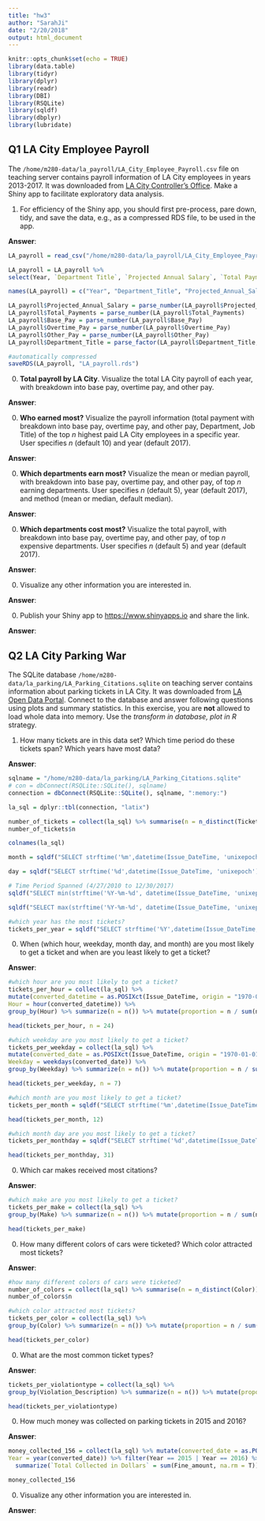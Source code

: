 ```yaml
---
title: "hw3"
author: "SarahJi"
date: "2/20/2018"
output: html_document
---
```


```r
knitr::opts_chunk$set(echo = TRUE)
library(data.table)
library(tidyr)
library(dplyr)
library(readr)
library(DBI)
library(RSQLite)
library(sqldf)
library(dbplyr)
library(lubridate)
```

## Q1 LA City Employee Payroll

The `/home/m280-data/la_payroll/LA_City_Employee_Payroll.csv` file on teaching server contains payroll information of LA City employees in years 2013-2017. It was downloaded from [LA City Controller's Office](https://controllerdata.lacity.org/Payroll/City-Employee-Payroll/pazn-qyym). Make a Shiny app to facilitate exploratory data analysis. 

1. For efficiency of the Shiny app, you should first pre-process, pare down, tidy, and save the data, e.g., as a compressed RDS file, to be used in the app.

**Answer**:
```r
LA_payroll = read_csv("/home/m280-data/la_payroll/LA_City_Employee_Payroll.csv")

LA_payroll = LA_payroll %>% 
select(Year, `Department Title`, `Projected Annual Salary`, `Total Payments`, `Base Pay`, `Overtime Pay`, `Other Pay (Payroll Explorer)`)

names(LA_payroll) = c("Year", "Department_Title", "Projected_Annual_Salary", "Total_Payments", "Base_Pay", "Overtime_Pay", "Other_Pay")

LA_payroll$Projected_Annual_Salary = parse_number(LA_payroll$Projected_Annual_Salary)
LA_payroll$Total_Payments = parse_number(LA_payroll$Total_Payments)
LA_payroll$Base_Pay = parse_number(LA_payroll$Base_Pay)
LA_payroll$Overtime_Pay = parse_number(LA_payroll$Overtime_Pay)
LA_payroll$Other_Pay = parse_number(LA_payroll$Other_Pay)
LA_payroll$Department_Title = parse_factor(LA_payroll$Department_Title, levels = unique(LA_payroll$Department_Title))

#automatically compressed
saveRDS(LA_payroll, "LA_payroll.rds")
```

0. **Total payroll by LA City**. Visualize the total LA City payroll of each year, with breakdown into base pay, overtime pay, and other pay.

**Answer**:

0. **Who earned most?** Visualize the payroll information (total payment with breakdown into base pay, overtime pay, and other pay, Department, Job Title) of the top $n$ highest paid LA City employees in a specific year. User specifies $n$ (default 10) and year (default 2017).

**Answer**:

0. **Which departments earn most?** Visualize the mean or median payroll, with breakdown into base pay, overtime pay, and other pay, of top $n$ earning departments. User specifies $n$ (default 5), year (default 2017), and method (mean or median, default median).

**Answer**:

0. **Which departments cost most?** Visualize the total payroll, with breakdown into base pay, overtime pay, and other pay, of top $n$ expensive departments. User specifies $n$ (default 5) and year (default 2017).

**Answer**:

0. Visualize any other information you are interested in.

**Answer**:

0. Publish your Shiny app to <https://www.shinyapps.io> and share the link.

**Answer**:

## Q2 LA City Parking War

The SQLite database `/home/m280-data/la_parking/LA_Parking_Citations.sqlite` on teaching server contains information about parking tickets in LA City. It was downloaded from [LA Open Data Portal](https://data.lacity.org/A-Well-Run-City/Parking-Citations/wjz9-h9np). Connect to the database and answer following questions using plots and summary statistics. In this exercise, you are **not** allowed to load whole data into memory. Use the _transform in database, plot in R_ strategy.

1. How many tickets are in this data set? Which time period do these tickets span? Which years have most data?


**Answer**:
```r
sqlname = "/home/m280-data/la_parking/LA_Parking_Citations.sqlite"
# con = dbConnect(RSQLite::SQLite(), sqlname)
connection = dbConnect(RSQLite::SQLite(), sqlname, ":memory:")

la_sql = dplyr::tbl(connection, "latix")

number_of_tickets = collect(la_sql) %>% summarise(n = n_distinct(Ticket_number))
number_of_tickets$n

colnames(la_sql)

month = sqldf("SELECT strftime('%m',datetime(Issue_DateTime, 'unixepoch')) as Month from latix", dbname = sqlname)

day = sqldf("SELECT strftime('%d',datetime(Issue_DateTime, 'unixepoch')) as Day from latix", dbname = sqlname)

# Time Period Spanned (4/27/2010 to 12/30/2017)
sqldf("SELECT min(strftime('%Y-%m-%d', datetime(Issue_DateTime, 'unixepoch'))) as Year from latix", dbname = sqlname)

sqldf("SELECT max(strftime('%Y-%m-%d', datetime(Issue_DateTime, 'unixepoch'))) as Year from latix", dbname = sqlname)

#which year has the most tickets?
tickets_per_year = sqldf("SELECT strftime('%Y',datetime(Issue_DateTime, 'unixepoch')) as Year from latix", dbname = sqlname) %>% group_by(Year) %>% summarize(n = n())

```

0. When (which hour, weekday, month day, and month) are you most likely to get a ticket and when are you least likely to get a ticket?

**Answer**:

```r
#which hour are you most likely to get a ticket?
tickets_per_hour = collect(la_sql) %>% 
mutate(converted_datetime = as.POSIXct(Issue_DateTime, origin = "1970-01-01 UTC"),
Hour = hour(converted_datetime)) %>% 
group_by(Hour) %>% summarize(n = n()) %>% mutate(proportion = n / sum(n)) %>% arrange(desc(proportion))

head(tickets_per_hour, n = 24)

#which weekday are you most likely to get a ticket?
tickets_per_weekday = collect(la_sql) %>% 
mutate(converted_date = as.POSIXct(Issue_DateTime, origin = "1970-01-01 UTC"),
Weekday = weekdays(converted_date)) %>% 
group_by(Weekday) %>% summarize(n = n()) %>% mutate(proportion = n / sum(n)) %>% arrange(desc(proportion))

head(tickets_per_weekday, n = 7)

#which month are you most likely to get a ticket?
tickets_per_month = sqldf("SELECT strftime('%m',datetime(Issue_DateTime, 'unixepoch')) as Month from latix", dbname = sqlname) %>% group_by(Month) %>% summarize(n = n()) %>% mutate(proportion = n / sum(n)) %>% arrange(desc(proportion))

head(tickets_per_month, 12)

#which month day are you most likely to get a ticket?
tickets_per_monthday = sqldf("SELECT strftime('%d',datetime(Issue_DateTime, 'unixepoch')) as MonthDay from latix", dbname = sqlname) %>% group_by(MonthDay) %>% summarize(n = n()) %>% mutate(proportion = n / sum(n)) %>% arrange(desc(proportion))

head(tickets_per_monthday, 31)
```

0. Which car makes received most citations?

**Answer**:
```r
#which make are you most likely to get a ticket?
tickets_per_make = collect(la_sql) %>% 
group_by(Make) %>% summarize(n = n()) %>% mutate(proportion = n / sum(n)) %>% arrange(desc(proportion))

head(tickets_per_make)

```

0. How many different colors of cars were ticketed? Which color attracted most tickets?

**Answer**:
```r
#how many different colors of cars were ticketed?
number_of_colors = collect(la_sql) %>% summarise(n = n_distinct(Color))
number_of_colors$n

#which color attracted most tickets?
tickets_per_color = collect(la_sql) %>% 
group_by(Color) %>% summarize(n = n()) %>% mutate(proportion = n / sum(n)) %>% arrange(desc(proportion))

head(tickets_per_color)
```

0. What are the most common ticket types?

**Answer**:
```r
tickets_per_violationtype = collect(la_sql) %>% 
group_by(Violation_Description) %>% summarize(n = n()) %>% mutate(proportion = n / sum(n)) %>% arrange(desc(proportion))

head(tickets_per_violationtype)
```

0. How much money was collected on parking tickets in 2015 and 2016?

**Answer**:
```r
money_collected_156 = collect(la_sql) %>% mutate(converted_date = as.POSIXct(Issue_DateTime, origin = "1970-01-01 UTC"),
Year = year(converted_date)) %>% filter(Year == 2015 | Year == 2016) %>% group_by(Year) %>%
  summarize(`Total Collected in Dollars` = sum(Fine_amount, na.rm = T))

money_collected_156
```

0. Visualize any other information you are interested in.

**Answer**:
```r

```